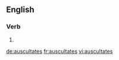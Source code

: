 
==English==

===Verb===
{{head|en}}

# {{en-third-person singular of|auscultate}}

[[de:auscultates]]
[[fr:auscultates]]
[[vi:auscultates]]